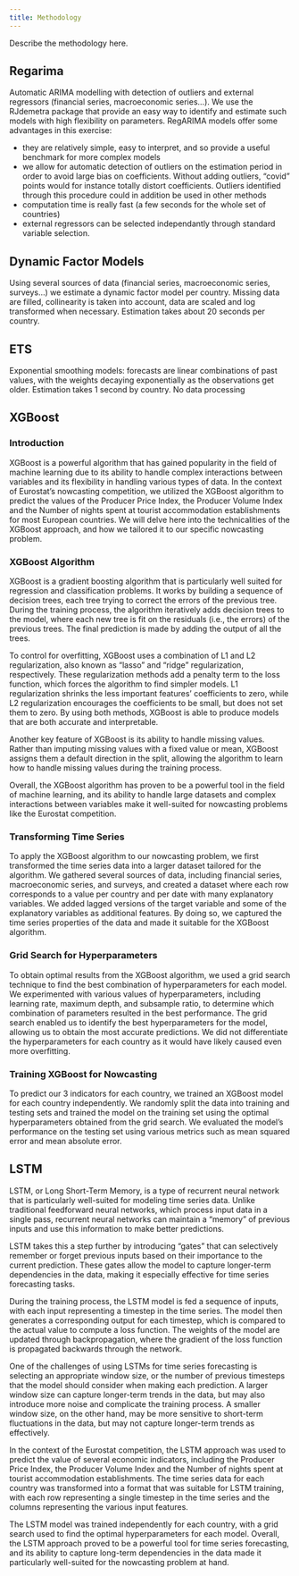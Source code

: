```yaml
---
title: Methodology
---
```


Describe the methodology here.

## Regarima

Automatic ARIMA modelling with detection of outliers and external regressors (financial series, macroeconomic series...). We use the RJdemetra package that provide an easy way to identify and estimate such models with high flexibility on parameters. RegARIMA models offer some advantages in this exercise:

-   they are relatively simple, easy to interpret, and so provide a useful benchmark for more complex models
-   we allow for automatic detection of outliers on the estimation period in order to avoid large bias on coefficients. Without adding outliers, "covid" points would for instance totally distort coefficients. Outliers identified through this procedure could in addition be used in other methods
-   computation time is really fast (a few seconds for the whole set of countries)
-   external regressors can be selected independantly through standard variable selection.

## Dynamic Factor Models

Using several sources of data (financial series, macroeconomic series, surveys...) we estimate a dynamic factor model per country. Missing data are filled, collinearity is taken into account, data are scaled and log transformed when necessary. Estimation takes about 20 seconds per country.

## ETS

Exponential smoothing models: forecasts are linear combinations of past values, with the weights decaying exponentially as the observations get older. Estimation takes 1 second by country. No data processing

## XGBoost

### Introduction

XGBoost is a powerful algorithm that has gained popularity in the field of machine learning due to its ability to handle complex interactions between variables and its flexibility in handling various types of data. In the context of Eurostat's nowcasting competition, we utilized the XGBoost algorithm to predict the values of the Producer Price Index, the Producer Volume Index and the Number of nights spent at tourist accommodation establishments for most European countries. We will delve here into the technicalities of the XGBoost approach, and how we tailored it to our specific nowcasting problem.

### XGBoost Algorithm

XGBoost is a gradient boosting algorithm that is particularly well suited for regression and classification problems. It works by building a sequence of decision trees, each tree trying to correct the errors of the previous tree. During the training process, the algorithm iteratively adds decision trees to the model, where each new tree is fit on the residuals (i.e., the errors) of the previous trees. The final prediction is made by adding the output of all the trees.

To control for overfitting, XGBoost uses a combination of L1 and L2 regularization, also known as "lasso" and "ridge" regularization, respectively. These regularization methods add a penalty term to the loss function, which forces the algorithm to find simpler models. L1 regularization shrinks the less important features' coefficients to zero, while L2 regularization encourages the coefficients to be small, but does not set them to zero. By using both methods, XGBoost is able to produce models that are both accurate and interpretable.

Another key feature of XGBoost is its ability to handle missing values. Rather than imputing missing values with a fixed value or mean, XGBoost assigns them a default direction in the split, allowing the algorithm to learn how to handle missing values during the training process.

Overall, the XGBoost algorithm has proven to be a powerful tool in the field of machine learning, and its ability to handle large datasets and complex interactions between variables make it well-suited for nowcasting problems like the Eurostat competition.

### Transforming Time Series

To apply the XGBoost algorithm to our nowcasting problem, we first transformed the time series data into a larger dataset tailored for the algorithm. We gathered several sources of data, including financial series, macroeconomic series, and surveys, and created a dataset where each row corresponds to a value per country and per date with many explanatory variables. We added lagged versions of the target variable and some of the explanatory variables as additional features. By doing so, we captured the time series properties of the data and made it suitable for the XGBoost algorithm.

### Grid Search for Hyperparameters

To obtain optimal results from the XGBoost algorithm, we used a grid search technique to find the best combination of hyperparameters for each model. We experimented with various values of hyperparameters, including learning rate, maximum depth, and subsample ratio, to determine which combination of parameters resulted in the best performance. The grid search enabled us to identify the best hyperparameters for the model, allowing us to obtain the most accurate predictions. We did not differentiate the hyperparameters for each country as it would have likely caused even more overfitting.

### Training XGBoost for Nowcasting

To predict our 3 indicators for each country, we trained an XGBoost model for each country independently. We randomly split the data into training and testing sets and trained the model on the training set using the optimal hyperparameters obtained from the grid search. We evaluated the model's performance on the testing set using various metrics such as mean squared error and mean absolute error.

## LSTM

LSTM, or Long Short-Term Memory, is a type of recurrent neural network that is particularly well-suited for modeling time series data. Unlike traditional feedforward neural networks, which process input data in a single pass, recurrent neural networks can maintain a "memory" of previous inputs and use this information to make better predictions.

LSTM takes this a step further by introducing "gates" that can selectively remember or forget previous inputs based on their importance to the current prediction. These gates allow the model to capture longer-term dependencies in the data, making it especially effective for time series forecasting tasks.

During the training process, the LSTM model is fed a sequence of inputs, with each input representing a timestep in the time series. The model then generates a corresponding output for each timestep, which is compared to the actual value to compute a loss function. The weights of the model are updated through backpropagation, where the gradient of the loss function is propagated backwards through the network.

One of the challenges of using LSTMs for time series forecasting is selecting an appropriate window size, or the number of previous timesteps that the model should consider when making each prediction. A larger window size can capture longer-term trends in the data, but may also introduce more noise and complicate the training process. A smaller window size, on the other hand, may be more sensitive to short-term fluctuations in the data, but may not capture longer-term trends as effectively.

In the context of the Eurostat competition, the LSTM approach was used to predict the value of several economic indicators, including the Producer Price Index, the Producer Volume Index and the Number of nights spent at tourist accommodation establishments. The time series data for each country was transformed into a format that was suitable for LSTM training, with each row representing a single timestep in the time series and the columns representing the various input features.

The LSTM model was trained independently for each country, with a grid search used to find the optimal hyperparameters for each model. Overall, the LSTM approach proved to be a powerful tool for time series forecasting, and its ability to capture long-term dependencies in the data made it particularly well-suited for the nowcasting problem at hand.
